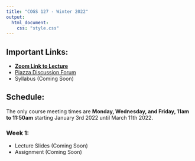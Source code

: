 ```yaml
---
title: "COGS 127 - Winter 2022"
output: 
  html_document:
    css: "style.css"
---
```


## Important Links:

- [**Zoom Link to Lecture**](https://ucsd.zoom.us/j/94147038462)
- [Piazza Discussion Forum](https://piazza.com/ucsd/winter2022/cogs127)
- Syllabus (Coming Soon)

## Schedule:

The only course meeting times are 
**Monday, Wednesday, and Friday, 11am to 11:50am** starting January 3rd 2022 
until March 11th 2022.

### Week 1:

  - Lecture Slides (Coming Soon)
  - Assignment (Coming Soon)
  

